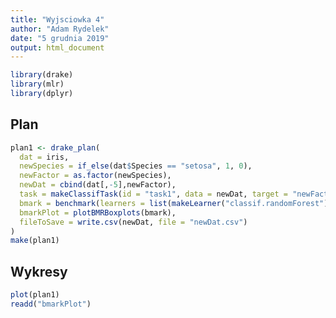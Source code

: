 ---
title: "Wyjsciowka 4"
author: "Adam Rydelek"
date: "5 grudnia 2019"
output: html_document
---

```{r setup, include=FALSE}
library(drake)
library(mlr)
library(dplyr)
```

## Plan

```{r}
plan1 <- drake_plan(
  dat = iris,
  newSpecies = if_else(dat$Species == "setosa", 1, 0),
  newFactor = as.factor(newSpecies),
  newDat = cbind(dat[,-5],newFactor),
  task = makeClassifTask(id = "task1", data = newDat, target = "newFactor"),
  bmark = benchmark(learners = list(makeLearner("classif.randomForest"), makeLearner("classif.ksvm"), makeLearner("classif.binomial")), tasks = task, measures = list(acc, mmce)),
  bmarkPlot = plotBMRBoxplots(bmark),
  fileToSave = write.csv(newDat, file = "newDat.csv")
)
make(plan1)
```

## Wykresy

```{r echo=FALSE}
plot(plan1)
readd("bmarkPlot")
```

